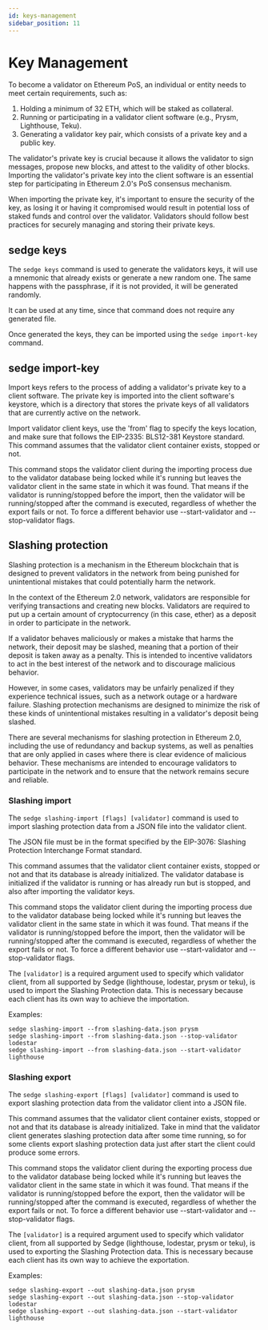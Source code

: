 ```yaml
---
id: keys-management
sidebar_position: 11
---
```


# Key Management

To become a validator on Ethereum PoS, an individual or entity needs to meet certain requirements, such as:

1. Holding a minimum of 32 ETH, which will be staked as collateral.
2. Running or participating in a validator client software (e.g., Prysm, Lighthouse, Teku).
3. Generating a validator key pair, which consists of a private key and a public key.

The validator's private key is crucial because it allows the validator to sign messages, propose new blocks, and attest
to the validity of other blocks. Importing the validator's private key into the client software is an essential step for
participating in Ethereum 2.0's PoS consensus mechanism.

When importing the private key, it's important to ensure the security of the key, as losing it or having it compromised
would result in potential loss of staked funds and control over the validator. Validators should follow best practices
for securely managing and storing their private keys.

## sedge keys

The `sedge keys` command is used to generate the validators keys, it will use a mnemonic that already exists or generate
a new random one. The same happens with the passphrase, if it is not provided, it will be generated randomly.

It can be used at any time, since that command does not require any generated file.

Once generated the keys, they can be imported using the `sedge import-key` command.


## sedge import-key

Import keys refers to the process of adding a validator's private key to a client software. The private key is imported
into the client software's keystore, which is a directory that stores the private keys of all validators that are
currently active on the network.

Import validator client keys, use the 'from' flag to specify the keys location,
and make sure that follows the EIP-2335: BLS12-381 Keystore standard. This command
assumes that the validator client container exists, stopped or not.

This command stops the validator client during the importing process due to the
validator database being locked while it's running but leaves the validator client
in the same state in which it was found. That means if the validator is running/stopped
before the import, then the validator will be running/stopped after the command
is executed, regardless of whether the export fails or not. To force a different
behavior use --start-validator and --stop-validator flags.

## Slashing protection

Slashing protection is a mechanism in the Ethereum blockchain that is designed to prevent validators in the network from
being punished for unintentional mistakes that could potentially harm the network.

In the context of the Ethereum 2.0 network, validators are responsible for verifying transactions and creating new blocks.
Validators are required to put up a certain amount of cryptocurrency (in this case, ether) as a deposit in order to
participate in the network.

If a validator behaves maliciously or makes a mistake that harms the network, their deposit may be slashed, meaning that
a portion of their deposit is taken away as a penalty. This is intended to incentive validators to act in the best
interest of the network and to discourage malicious behavior.

However, in some cases, validators may be unfairly penalized if they experience technical issues, such as a network
outage or a hardware failure. Slashing protection mechanisms are designed to minimize the risk of these kinds of
unintentional mistakes resulting in a validator's deposit being slashed.

There are several mechanisms for slashing protection in Ethereum 2.0, including the use of redundancy and
backup systems, as well as penalties that are only applied in cases where there is clear evidence of malicious behavior.
These mechanisms are intended to encourage validators to participate in the network and to ensure that the network
remains secure and reliable.

### Slashing import

The `sedge slashing-import [flags] [validator]` command is used to import slashing protection data from a JSON file into the validator client.

The JSON file must be in the format specified by the EIP-3076: Slashing Protection Interchange Format standard.

This command assumes that the validator client container exists, stopped or not and that its database
is already initialized. The validator database is initialized if the validator is
running or has already run but is stopped, and also after importing the validator keys.

This command stops the validator client during the importing process due to the
validator database being locked while it's running but leaves the validator client
in the same state in which it was found. That means if the validator is running/stopped
before the import, then the validator will be running/stopped after the command
is executed, regardless of whether the export fails or not. To force a different
behavior use --start-validator and --stop-validator flags.

The `[validator]` is a required argument used to specify which validator client, from
all supported by Sedge (lighthouse, lodestar, prysm or teku), is used to import the
Slashing Protection data. This is necessary because each client has its own way to
achieve the importation.

Examples:
```
sedge slashing-import --from slashing-data.json prysm
sedge slashing-import --from slashing-data.json --stop-validator lodestar
sedge slashing-import --from slashing-data.json --start-validator lighthouse
```

### Slashing export

The `sedge slashing-export [flags] [validator]` command is used to export slashing protection data from the validator
client into a JSON file.

This command assumes
that the validator client container exists, stopped or not and that its database
is already initialized. Take in mind that the validator client generates slashing
protection data after some time running, so for some clients export slashing protection
data just after start the client could produce some errors.

This command stops the validator client during the exporting process due to the
validator database being locked while it's running but leaves the validator client
in the same state in which it was found. That means if the validator is running/stopped
before the export, then the validator will be running/stopped after the command
is executed, regardless of whether the export fails or not. To force a different
behavior use --start-validator and --stop-validator flags.

The `[validator]` is a required argument used to specify which validator client, from
all supported by Sedge (lighthouse, lodestar, prysm or teku), is used to exporting
the Slashing Protection data. This is necessary because each client has its own way
to achieve the exportation.


Examples:
```
sedge slashing-export --out slashing-data.json prysm
sedge slashing-export --out slashing-data.json --stop-validator lodestar
sedge slashing-export --out slashing-data.json --start-validator lighthouse
```